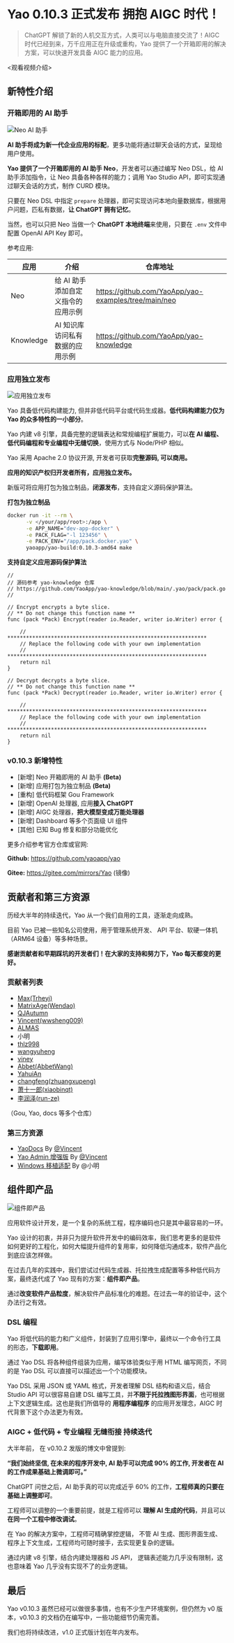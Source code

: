 # Yao 0.10.3 正式发布 拥抱 AIGC 时代！

> ChatGPT 解锁了新的人机交互方式，人类可以与电脑直接交流了！AIGC 时代已经到来，万千应用正在升级或重构，Yao 提供了一个开箱即用的解决方案，可以快速开发具备 AIGC 能力的应用。

<观看视频介绍>

## 新特性介绍

### 开箱即用的 AI 助手

![Neo AI 助手](https://release-bj.yaoapps.com/docs/v0.10.3/release/neo.png)

**AI 助手将成为新一代企业应用的标配**，更多功能将通过聊天会话的方式，呈现给用户使用。

**Yao 提供了一个开箱即用的 AI 助手 Neo**，开发者可以通过编写 Neo DSL，给 AI 助手添加指令，让 Neo 具备各种各样的能力；调用 Yao Studio API，即可实现通过聊天会话的方式，制作 CURD 模块。

只要在 Neo DSL 中指定 `prepare` 处理器，即可实现访问本地向量数据库，根据用户问题，匹私有数据，**让 ChatGPT 拥有记忆**。

当然，也可以只把 Neo 当做一个 **ChatGPT 本地终端**来使用，只要在 `.env` 文件中配置 OpenAI API Key 即可。

参考应用:

| 应用      | 介绍                                | 仓库地址                                             |
| --------- | ----------------------------------- | ---------------------------------------------------- |
| Neo       | 给 AI 助手 添加自定义指令的应用示例 | https://github.com/YaoApp/yao-examples/tree/main/neo |
| Knowledge | AI 知识库 访问私有数据的应用示例    | https://github.com/YaoApp/yao-knowledge              |

### 应用独立发布

![应用独立发布](https://release-bj.yaoapps.com/docs/v0.10.3/release/knowledge.png)

Yao 具备低代码构建能力, 但并非低代码平台或代码生成器。**低代码构建能力仅为 Yao 的众多特性的一小部分**。

Yao 内建 v8 引擎，具备完整的逻辑表达和常规编程扩展能力，可以**在 AI 编程、低代码编程和专业编程中无缝切换**，使用方式与 Node/PHP 相似。

Yao 采用 Apache 2.0 协议开源, 开发者可获取**完整源码, 可以商用。**

**应用的知识产权归开发者所有，应用独立发布。**

新版可将应用打包为独立制品，**闭源发布**，支持自定义源码保护算法。

**打包为独立制品**

```bash
docker run -it --rm \
      -v </your/app/root>:/app \
      -e APP_NAME="dev-app-docker" \
      -e PACK_FLAG="-l 123456" \
      -e PACK_ENV="/app/pack.docker.yao" \
      yaoapp/yao-build:0.10.3-amd64 make
```

**支持自定义应用源码保护算法**

```golang
//
// 源码参考 yao-knowledge 仓库
// https://github.com/YaoApp/yao-knowledge/blob/main/.yao/pack/pack.go
//

// Encrypt encrypts a byte slice.
// ** Do not change this function name **
func (pack *Pack) Encrypt(reader io.Reader, writer io.Writer) error {

	// ****************************************************************
	// Replace the following code with your own implementation
	// ****************************************************************
    return nil
}

// Decrypt decrypts a byte slice.
// ** Do not change this function name **
func (pack *Pack) Decrypt(reader io.Reader, writer io.Writer) error {

	// ****************************************************************
	// Replace the following code with your own implementation
	// ****************************************************************
    return nil
}

```

### v0.10.3 新增特性

- [新增] Neo 开箱即用的 AI 助手 **(Beta)**
- [新增] 应用打包为独立制品 **(Beta)**
- [重构] 低代码框架 Gou Framework
- [新增] OpenAI 处理器, 应用**接入 ChatGPT**
- [新增] AIGC 处理器，**把大模型变成万能处理器**
- [新增] Dashboard 等多个页面级 UI 组件
- [其他] 已知 Bug 修复和部分功能优化

更多介绍参考官方仓库或官网:

**Github:** https://github.com/yaoapp/yao

**Gitee:** https://gitee.com/mirrors/Yao (镜像)

## 贡献者和第三方资源

历经大半年的持续迭代，Yao 从一个我们自用的工具，逐渐走向成熟。

目前 Yao 已被一些知名公司使用，用于管理系统开发、 API 平台、软硬一体机（ARM64 设备）等多种场景。

**感谢贡献者和早期踩坑的开发者们！在大家的支持和努力下，Yao 每天都变的更好。**

### 贡献者列表

- [Max(Trheyi)](https://github.com/trheyi)
- [MatrixAge(Wendao)](https://github.com/MatrixAge)
- [QJAutumn](https://github.com/QJAutumn)
- [Vincent(wwsheng009)](https://github.com/wwsheng009)
- [ALMAS](https://github.com/almas1992)
- 小明
- [thlz998](https://github.com/thlz998)
- [wangyuheng](https://github.com/wangyuheng)
- [viney](https://github.com/viney)
- [Abbet(AbbetWang)](https://github.com/AbbetWang)
- [YahuiAn](https://github.com/YahuiAn)
- [changfeng(zhuangxupeng)](https://github.com/zhuangxupeng)
- [萧十一郎(xiaobinqt)](https://github.com/xiaobinqt)
- [李润泽(run-ze)](https://github.com/run-ze)

（Gou, Yao, docs 等多个仓库）

### 第三方资源

- [YaoDocs](https://wwsheng009.github.io/yao-docs/) By [@Vincent](https://github.com/wwsheng009)
- [Yao Admin 增强版](https://github.com/wwsheng009/yao-admin) By [@Vincent](https://github.com/wwsheng009)
- [Windows 移植适配](https://wwsheng009.github.io/yao-docs/%E6%BA%90%E4%BB%A3%E7%A0%81/%E6%BA%90%E7%A0%81%E7%BC%96%E8%AF%91/windows%E7%89%88%E6%9C%AC%E9%80%82%E9%85%8D/windows%20pack%E5%8A%9F%E8%83%BD%E9%80%82%E9%85%8D.html) By @小明

## 组件即产品

![组件即产品](https://release-bj.yaoapps.com/docs/v0.10.3/release/widgets.png)

应用软件设计开发，是一个复杂的系统工程，程序编码也只是其中最容易的一环。

Yao 设计的初衷，并非只为提升软件开发中的编码效率，我们思考更多的是软件如何更好的工程化，如何大幅提升组件的复用率，如何降低沟通成本，软件产品化到底应该怎样做。

在过去几年的实践中，我们尝试过代码生成器、托拉拽生成配置等多种低代码方案，最终迭代成了 Yao 现有的方案：**组件即产品**。

通过**改变软件产品粒度**，解决软件产品标准化的难题。在过去一年的验证中，这个办法行之有效。

### DSL 编程

Yao 将低代码的能力和广义组件，封装到了应用引擎中，最终以一个命令行工具的形态，**下载即用**。

通过 Yao DSL 将各种组件组装为应用，编写体验类似于用 HTML 编写网页，不同的是 Yao DSL 可以直接可以描述出一个个功能模块。

Yao DSL 采用 JSON 或 YAML 格式，开发者理解 DSL 结构和语义后，结合 Studio API 可以很容易自建 DSL 编写工具，并**不限于托拉拽图形界面**，也可根据上下文逻辑生成。这也是我们所倡导的 **用程序编程序** 的应用开发理念，AIGC 时代背景下这个办法更为有效。

### AIGC + 低代码 + 专业编程 无缝衔接 持续迭代

大半年前， 在 v0.10.2 发版的博文中曾提到:

**“我们始终坚信, 在未来的程序开发中, AI 助手可以完成 90% 的工作, 开发者在 AI 的工作成果基础上微调即可。”**

ChatGPT 问世之后，AI 助手真的可以完成近乎 60% 的工作，**工程师真的只要在基础上调整即可**。

工程师可以调整的一个重要前提，就是工程师可以 **理解 AI 生成的代码**，并且可以 **在同一个工程中修改调试**。

在 Yao 的解决方案中，工程师可精确掌控逻辑， 不管 AI 生成、图形界面生成、程序上下文生成，工程师均可随时接手，去实现更复杂的逻辑。

通过内建 v8 引擎，结合内建处理器和 JS API， 逻辑表述能力几乎没有限制，这也意味着 Yao 几乎没有实现不了的业务逻辑。

## 最后

Yao v0.10.3 虽然已经可以做很多事情，也有不少生产环境案例，但仍然为 v0 版本，v0.10.3 的文档仍在编写中，一些功能细节仍需完善。

我们也将持续改进，v1.0 正式版计划在年内发布。
